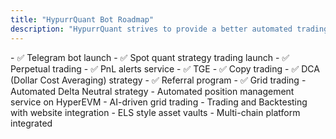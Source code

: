 ```yaml
---
title: "HypurrQuant Bot Roadmap"
description: "HypurrQuant strives to provide a better automated trading experience, passive income opportunities, asset management, and DeFi services."
---
```


<Steps>
  <Step title="Q1 2025">
    - ✅ Telegram bot launch  
    - ✅ Spot quant strategy trading launch  
    - ✅ Perpetual trading  
    - ✅ PnL alerts service  
  </Step>
  <Step title="Q2 2025">
    - ✅ TGE 
    - ✅ Copy trading 
    - ✅ DCA (Dollar Cost Averaging) strategy 
    - ✅ Referral program
  </Step>
  <Step title="Q3 2025">
    - ✅ Grid trading 
    -  Automated Delta Neutral strategy 
    -  Automated position management service on HyperEVM 
    -  AI-driven grid trading
  </Step>
  <Step title="Coming Soon">
    - Trading and Backtesting with website integration
    - ELS style asset vaults
    - Multi-chain platform integrated
  </Step>
</Steps>
